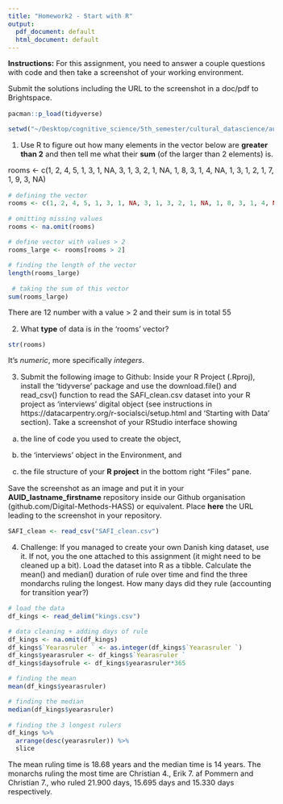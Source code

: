 ```yaml
---
title: "Homework2 - Start with R"
output:
  pdf_document: default
  html_document: default
---
```


<style type="text/css">
  body{
  font-size: 11pt; # change fontsize
  font-family: Times; # change font
}
</style>

**Instructions:** For this assignment, you need to answer a couple questions with code and then take a screenshot of your working environment.

Submit the solutions including the URL to the screenshot in a doc/pdf to Brightspace.

```r
pacman::p_load(tidyverse)
```

```r
setwd("~/Desktop/cognitive_science/5th_semester/cultural_datascience/au650627_olsen_emma/hw_w35_3")
```
  


1) Use R to figure out how many elements in the vector below are **greater than 2** and then tell me what their **sum** (of the larger than 2 elements) is.

rooms <- c(1, 2, 4, 5, 1, 3, 1, NA, 3, 1, 3, 2, 1, NA, 1, 8, 3, 1, 4, NA, 1, 3, 1, 2, 1, 7, 1, 9, 3, NA)

```r
# defining the vector
rooms <- c(1, 2, 4, 5, 1, 3, 1, NA, 3, 1, 3, 2, 1, NA, 1, 8, 3, 1, 4, NA, 1, 3, 1, 2, 1, 7, 1, 9, 3, NA) 

# omitting missing values
rooms <- na.omit(rooms)

# define vector with values > 2
rooms_large <- rooms[rooms > 2]

# finding the length of the vector
length(rooms_large)
 
 # taking the sum of this vector
sum(rooms_large)
```

There are 12 number with a value > 2 and their sum is in total 55

  

2) What **type** of data is in the 'rooms' vector?

```r
str(rooms)
```

It's _numeric_, more specifically _integers_.

3) Submit the following image to Github: Inside your R Project (.Rproj), install the 'tidyverse' package and use the download.file() and read_csv() function to read the SAFI_clean.csv dataset into your R project as 'interviews' digital object (see instructions in https://datacarpentry.org/r-socialsci/setup.html and 'Starting with Data' section). Take a screenshot of your RStudio interface showing

a) the line of code you used to create the object,

b) the 'interviews' object in the Environment, and

c) the file structure of your **R project** in the bottom right "Files" pane.

Save the screenshot as an image and put it in your **AUID_lastname_firstname** repository inside our Github organisation (github.com/Digital-Methods-HASS) or equivalent. Place **here** the URL leading to the screenshot in your repository.

```r

SAFI_clean <- read_csv("SAFI_clean.csv")

```

4) Challenge: If you managed to create your own Danish king dataset, use it. If not, you the one attached to this assignment (it might need to be cleaned up a bit). Load the dataset into R as a tibble. Calculate the mean() and median() duration of rule over time and find the three mondarchs ruling the longest. How many days did they rule (accounting for transition year?)

```r
# load the data
df_kings <- read_delim("kings.csv")

# data cleaning + adding days of rule 
df_kings <- na.omit(df_kings) 
df_kings$`Yearasruler ` <- as.integer(df_kings$`Yearasruler `)
df_kings$yearasruler <- df_kings$`Yearasruler `
df_kings$daysofrule <- df_kings$yearasruler*365

# finding the mean
mean(df_kings$yearasruler) 

# finding the median
median(df_kings$yearasruler) 

# finding the 3 longest rulers 
df_kings %>% 
  arrange(desc(yearasruler)) %>% 
  slice

```

The mean ruling time is 18.68 years and the median time is 14 years. The monarchs ruling the most time are Christian 4., Erik 7. af Pommern and Christian 7., who ruled 21.900 days, 15.695 days and 15.330 days respectively.



